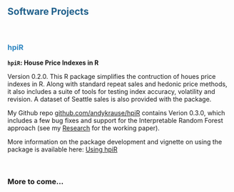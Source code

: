 ## <span style="color:#21618C"> Software Projects  </span>
 &nbsp;
 &nbsp;
 
### <span style="color:#2E86C1"> hpiR  </span>

**`hpiR`: House Price Indexes in R**

Version 0.2.0.  This R package simplifies the contruction of houes price indexes in R.  Along with standard repeat sales and hedonic price methods, it also includes a suite of tools for testing index accuracy, volatility and revision.  A dataset of Seattle sales is also provided with the package.

My Github repo [github.com/andykrause/hpiR](http://github.com/andykrause/hpiR) contains Verion 0.3.0, which includes a few bug fixes and support for the Interpretable Random Forest approach (see my [Research](research.html) for the working paper). 

More information on the package development and vignette on using the package is available here: [Using hpiR](https://github.com/andykrause/hpiR/blob/master/vignettes/introduction.Rmd)

 &nbsp;
 &nbsp;

### More to come...